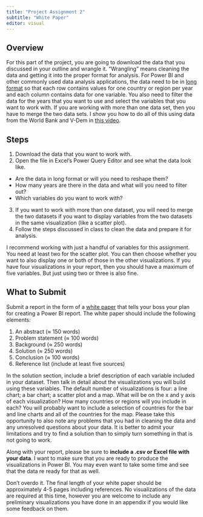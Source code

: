 ---
title: "Project Assignment 2"
subtitle: "White Paper"
editor: visual
---

## Overview

For this part of the project, you are going to download the data that
you discussed in your outline and wrangle it. "Wrangling" means cleaning
the data and getting it into the proper format for analysis. For Power
BI and other commonly used data analysis applications, the data need to
be in [long
format](https://stefvanbuuren.name/fimd/sec-longandwide.html) so that
each row contains values for one country or region per year and each
column contains data for one variable. You also need to filter the data
for the years that you want to use and select the variables that you
want to work with. If you are working with more than one data set, then
you have to merge the two data sets. I show you how to do all of this
using data from the World Bank and V-Dem in [this
video](https://www.youtube.com/watch?v=yqAYuAf6zEc&t=175s).

## Steps

1.  Download the data that you want to work with.
2.  Open the file in Excel's Power Query Editor and see what the data
    look like.

-   Are the data in long format or will you need to reshape them?
-   How many years are there in the data and what will you need to
    filter out?
-   Which variables do you want to work with?

3.  If you want to work with more than one dataset, you will need to
    merge the two datasets if you want to display variables from the two
    datasets in the same visualization (like a scatter plot).
4.  Follow the steps discussed in class to clean the data and prepare it
    for analysis.

::: callout-note
I recommend working with just a handful of variables for this
assignment. You need at least two for the scatter plot. You can then
choose whether you want to also display one or both of those in the
other visualizations. If you have four visualizations in your report,
then you should have a maximum of five variables. But just using two or
three is also fine.
:::

## What to Submit

Submit a report in the form of a [white
paper](https://www.instructionalsolutions.com/blog/how-to-write-white-paper)
that tells your boss your plan for creating a Power BI report. The white
paper should include the following elements:

1.  An abstract ($\approx$ 150 words)
2.  Problem statement ($\approx$ 100 words)
3.  Background ($\approx$ 250 words)
4.  Solution ($\approx$ 250 words)
5.  Conclusion ($\approx$ 100 words)
6.  Reference list (include at least five sources)

In the solution section, include a brief description of each variable
included in your dataset. Then talk in detail about the visualizations
you will build using these variables. The default number of
visualizations is four: a line chart; a bar chart; a scatter plot and a
map. What will be on the x and y axis of each visualization? How many
countries or regions will you include in each? You will probably want to
include a selection of countries for the bar and line charts and all of
the countries for the map. Please take this opportunity to also note any
problems that you had in cleaning the data and any unresolved questions
about your data. It is better to admit your limitations and try to find
a solution than to simply turn something in that is not going to work.

Along with your report, please be sure to **include a .csv or Excel file
with your data**. I want to make sure that you are ready to produce the
visualizations in Power BI. You may even want to take some time and see
that the data re ready for that as well.

Don't overdo it. The final length of your white paper should be
approximately 4-5 pages including references. No visualizations of the
data are required at this time, however you are welcome to include any
preliminary visualizations you have done in an appendix if you would
like some feedback on them.
